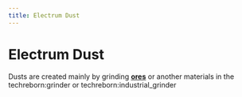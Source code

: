 ```yaml
---
title: Electrum Dust
---
```


<ItemImage file="electrum_dust" alt="Electrum Dust" size="200" />

# Electrum Dust

Dusts are created mainly by grinding **[ores](/world_generation/ore)** or another materials in the <mcitem>techreborn:grinder</mcitem> 
or <mcitem>techreborn:industrial_grinder</mcitem>
